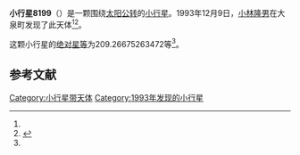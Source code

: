{{Infobox planet
| bgcolour = #FFFFC0
| name = 8199 Takagitakeo
| symbol = 
| image = 
| caption = 
| discovery = yes
| discovery_ref = 
| discoverer = [[小林隆男|小林隆男]]
| discovery_site = [[大泉町|大泉町]] 
| discovered = 1993年12月9日
| designations = yes
| mp_name = 
| named_after = 
| alt_names = 
| mp_category = [[主带小行星|主带小行星]]
| orbit_ref = <ref name="a">[http://ssd.jpl.nasa.gov/sbdb.cgi?sstr=8199 8199 Takagitakeo] {{Wayback|url=http://ssd.jpl.nasa.gov/sbdb.cgi?sstr=8199 |date=20210717063456 }}，小行星數據庫瀏覽器（JPL Small-Body Database Browser）－[[美国国家航空航天局|美国国家航空航天局]]喷气推进实验室</ref>
| epoch = 2456400.5 (2013年4月18日更新)
| aphelion = {{convert|3.045586355795957|AU|km|3|abbr=on|lk=out}}
| perihelion = {{convert|2.127661127357168|AU|km|3|abbr=on}}
| semimajor = {{convert|2.586623741576563|AU|km|3|abbr=on}}
| eccentricity = 0.177436945
| period = 1519.491644 [[日|日]]<br />4.16[[儒略年|儒略年]]
| avg_speed = 
| inclination = 12.67318929645714
| asc_node = 78.58296870864389
| mean_anomaly = 
| arg_peri = 209.26675263472
| satellites = 
| physical_characteristics = yes
| dimensions = 
| mass = 
| density = 
| surface_grav = 
| escape_velocity = 
| sidereal_day = 
| axial_tilt = 
| pole_ecliptic_lat = 
| pole_ecliptic_lon = 
| albedo = 
| temperatures= 
| temp_name1 = 
| mean_temp_1 = 
| max_temp_1 = 
| temp_name2 = 
| max_temp_2 = 
| spectral_type = 
| abs_magnitude = 209.26675263472
}}

'''小行星8199'''（{{lang-en|8199 Takagitakeo}}）是一颗围绕[[太阳|太阳]][[公转|公转]]的[[小行星|小行星]]。1993年12月9日，[[小林隆男|小林隆男]]在大泉町发现了此天体<ref name="a" /><ref>{{cite news|title=小行星列表|url=http://cfa-www.harvard.edu/iau/lists/NumberedMPs.txt|accessdate=2013-07-08|newspaper=哈佛大学|archive-date=2008-05-17|archive-url=https://web.archive.org/web/20080517010638/http://cfa-www.harvard.edu/iau/lists/NumberedMPs.txt|dead-url=no}}</ref>。

这颗小行星的[[绝对星等|绝对星等]]为209.26675263472等<ref name="a" />。

==参考文献==
{{reflist}}
{{Minor Planet Number|[[小行星8198|小行星8198]]|[[小行星8200|小行星8200]]}}

{{小天体}}

[[Category:小行星带天体|Category:小行星带天体]]
[[Category:1993年发现的小行星|Category:1993年发现的小行星]]

{{asteroid-stub}}